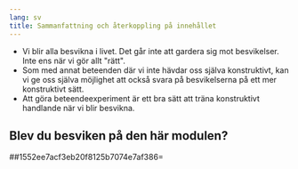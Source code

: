 ```yaml
---
lang: sv
title: Sammanfattning och återkoppling på innehållet
---
```


-   Vi blir alla besvikna i livet. Det går inte att gardera sig mot
    besvikelser. Inte ens när vi gör allt \"rätt\".
-   Som med annat beteenden där vi inte hävdar oss själva konstruktivt,
    kan vi ge oss själva möjlighet att också svara på besvikelserna på
    ett mer konstruktivt sätt.
-   Att göra beteendeexperiment är ett bra sätt att träna konstruktivt
    handlande när vi blir besvikna.

## Blev du besviken på den här modulen?

##1552ee7acf3eb20f8125b7074e7af386=
